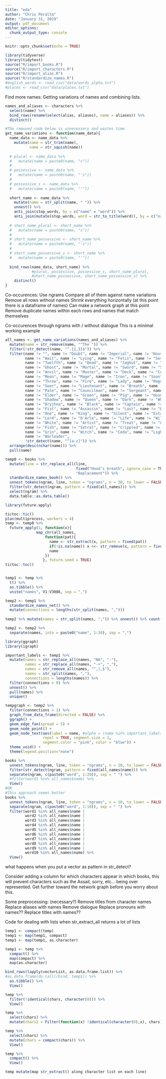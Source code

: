 ```yaml
---
title: "eda"
author: "Chris Peralta"
date: "January 31, 2019"
output: pdf_document
editor_options: 
  chunk_output_type: console
---
```


```r
knitr::opts_chunk$set(echo = TRUE)

library(tidyverse)
library(tidytext)
source("R/import_books.R")
source("R/import_characters.R")
source("R/import_alias.R")
source("R/standardize_names.R")
#english_words <- read_csv("data/words_alpha.txt")
#places <- read_csv("data/places.txt")
```

Find more names:
Getting variations of names and combining lists. 
```r
names_and_aliases <- characters %>% 
  select(name) %>% 
  bind_rows(rename(select(alias, aliases), name = aliases)) %>% 
  distinct()

#The removed code below is unnecessary and wastes time
get_name_variations <- function(name_data){
  name_data <- name_data %>% 
    mutate(name = str_trim(name), 
           name = str_squish(name))
  
  # plural <- name_data %>% 
  #   mutate(name = paste0(name, "s"))
  # 
  # possessive <- name_data %>% 
  #   mutate(name = paste0(name, "'s"))
  # 
  # possessive_s <- name_data %>% 
  #   mutate(name = paste0(name, "'"))
   
  short_name <- name_data %>% 
    mutate(name = str_split(name, " ")) %>% 
    unnest() %>% 
    anti_join(stop_words, by = c("name" = "word")) %>% 
    anti_join(mutate(stop_words, word = str_to_title(word)), by = c("name" = "word"))
  
  # short_name_plural <- short_name %>% 
  #   mutate(name = paste0(name, "s"))
  # 
  # short_name_possessive <- short_name %>% 
  #   mutate(name = paste0(name, "'s"))
  # 
  # short_name_possessive_s <- short_name %>% 
  #   mutate(name = paste0(name, "'"))
    
  bind_rows(name_data, short_name) %>% 
            #plural, possessive, possessive_s, short_name_plural,
            #short_name_possessive, short_name_possessive_s) %>% 
    distinct()
}
```

Co-occurences: 
Use ngrams
Compare all of them against name variations
Remove all rows without names
Shrink everything horizontally
(at this point there is a dataframe of names)
Can make a network graph at this point
Remove duplicate names within each rows and names that match themselves

Co-occurences through ngrams with / without dialogue 
This is a minimal working example
```r
all_names <- get_name_variations(names_and_aliases) %>% 
  mutate(name = str_remove(name, "^The ")) %>% 
  filter(!str_detect(name, "^.{1,3}$")) %>%
  filter(name != "", name != "Doubt", name != "Imperial", name != "House", 
         name != "Wait", name != "Lying", name != "Felis", name != "Seventh", 
         name != "Twelfth", name != "Dead", name != "Jaghut", name != "Darkness",
         name != "Ghost", name != "Mortal", name != "Sword", name != "Shield", 
         name != "Anvil", name != "Master", name != "Deck", name != "Cold", 
         name != "Moon", name != "Mage", name != "Iron", name != "Soon", 
         name != "Throw", name != "Fire", name != "Lady", name != "Mage", 
         name != "Seer", name != "Lieutenant", name != "Breath", name != "Sort",
         name != "Pale", name != "Councilman", name != "Sergeant", name != "High Fist",
         name != "Elder", name != "Green", name != "Pig", name != "Hound", 
         name != "Shadow", name != "Queen", name != "Dark", name != "Whirlwind", 
         name != "Dryjhna", name != "Black", name != "Captain", name != "High", 
         name != "Fist", name != "Assassin", name != "Last", name != "Bear", 
         name != "One", name != "King", name != "Silent", name != "Esta", 
         name != "Lord", name != "D'Arle", name != "Life", name != "Will", 
         name != "White", name != "Artist", name != "Treat", name != "Cook", 
         name != "Fish", name != "Setral", name != "Crippled", name != "Claw", 
         name != "Grin", name != "Witch", name != "Ceda", name != "Light", 
         name != "Warleader", 
         !str_detect(name, "^[a-z]")) %>% 
  arrange(desc(nchar(name))) %>% 
  pull(name)

temp0 <- books %>% 
  mutate(line = str_replace_all(line, 
                                fixed("Hood’s breath", ignore_case = TRUE), 
                                "Replacement")) %>% 
  standardize_names_book() %>% 
  unnest_tokens(ngram, line, token = "ngrams", n = 30, to_lower = FALSE) %>%
  filter(str_detect(ngram, pattern = fixed(all_names))) %>% 
  select(ngram) %>% 
  data.table::as.data.table()

library(future.apply)

tictoc::tic()
plan(multiprocess, workers = 4) 
temp <- temp0 %>% 
  future_apply(1, function(x){
              map_chr(all_names,
                  function(pat){
                    name <- str_extract(x, pattern = fixed(pat))
                    if(!is.na(name)) x <<- str_remove(x, pattern = fixed(pat))
                    name
                  })
                 }, future.seed = TRUE)
tictoc::toc()


temp1 <- temp %>% 
  t() %>% 
  as.tibble() %>% 
  unite("names", V1:V3086, sep = ",")

temp2 <- temp1 %>% 
  standardize_names_net() %>% 
  mutate(connections = lengths(str_split(names, ",")))
         
temp2 %>% mutate(names = str_split(names, ",")) %>% unnest() %>% count(names) %>% arrange(desc(n)) %>% View

temp2 <- temp2 %>% 
  separate(names, into = paste0("name", 1:30), sep = ",")

library(ggraph)
library(igraph)

important_labels <- temp1 %>% 
  mutate(names = str_replace_all(names, "NA", "-"), 
         names = str_replace_all(names, "-+", ","), 
         names = str_remove_all(names, "^,|,$"),
         names = str_split(names, ","),
         connections = lengths(names)) %>% 
  filter(connections > 9) %>% 
  unnest() %>% 
  pull(names) %>% 
  unique()

tempgraph <- temp2 %>% 
  filter(connections > 1) %>% 
  graph_from_data_frame(directed = FALSE) %>% 
  ggraph() + 
  geom_edge_fan(spread = 5) + 
  geom_node_point() + 
  geom_node_text(aes(label = name, #alpha = (name %in% important_labels)), 
                 repel = TRUE, segment.size = 1, 
                 segment.color = "pink", color = "blue")) + 
  theme_void() + 
  theme(legend.position="none")
```



```r
books %>% 
  unnest_tokens(ngram, line, token = "ngrams", n = 20, to_lower = FALSE) %>% 
  filter(str_detect(ngram, pattern = fixed(all_names$name))) %>% 
  separate(ngram, c(paste0("word", 1:20)), sep = " ") %>% 
  #filter(word1 %in% all_names$name) %>% 
  View()
#OR
#This approach seems better
books %>% 
  unnest_tokens(ngram, line, token = "ngrams", n = 10, to_lower = FALSE) %>% 
  separate(ngram, c(paste0("word", 1:10)), sep = " ") %>% 
  filter(word1 %in% all_names$name |
         word2 %in% all_names$name |
         word3 %in% all_names$name |
         word4 %in% all_names$name |
         word5 %in% all_names$name |
         word6 %in% all_names$name |
         word7 %in% all_names$name |
         word8 %in% all_names$name |
         word9 %in% all_names$name |
         word10 %in% all_names$name) %>% 
  View()
```
what happens when you put a vector as pattern in str_detect? 

Consider adding a column for which characters appear in which books, this will prevent characters such as the Assail, sorry, etc... being over represented. Get further toward the network graph before you worry about this. 

Some preprocessing:  (necessary?)
Remove titles from character names
Replace aliases with names
Remove dialogue
Replace pronouns with names??
Replace titles with names??



Code for dealing with lists when str_extract_all returns a lot of lists
```r
temp1 <- compact(temp)
temp1 <- map(temp1, compact)
temp1 <- map(temp1, as.character)

temp1 <- temp %>% 
  compact() %>% 
  map(compact) %>% 
  map(as.character)

bind_rows(lapply(vectorList, as.data.frame.list)) %>% 
#as.data.frame(do.call(rbind, temp1)) %>% 
  as.tibble() %>% 
  View()

temp %>%   
  filter(!identical(chars, character(0))) %>% 
  View()

temp %>% 
  select(chars) %>% 
  mutate(chars2 = Filter(function(x) !identical(character(0),x), chars))

temp %>% 
  select(chars) %>% 
  mutate(chars = compact(chars)) %>% 
  View()

temp %>% 
  compact() %>% 
  View()

temp mutate(map str_extract() along character list on each line)
```
